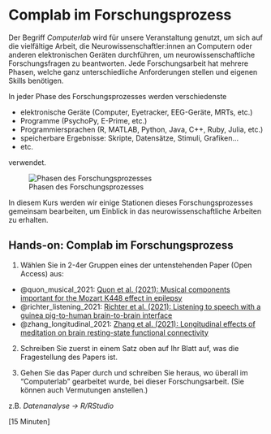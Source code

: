 # Complab im Forschungsprozess

Der Begriff *Computerlab* wird für unsere Veranstaltung genutzt, um sich auf die vielfältige Arbeit, die Neurowissenschaftler:innen an Computern oder anderen elektronischen Geräten durchführen, um neurowissenschaftliche Forschungsfragen zu beantworten.
Jede Forschungsarbeit hat mehrere Phasen, welche ganz unterschiedliche Anforderungen stellen und eigenen Skills benötigen.

In jeder Phase des Forschungsprozesses werden verschiedenste

-   elektronische Geräte (Computer, Eyetracker, EEG-Geräte, MRTs, etc.)
-   Programme (PsychoPy, E-Prime, etc.)
-   Programmiersprachen (R, MATLAB, Python, Java, C++, Ruby, Julia, etc.)
-   speicherbare Ergebnisse: Skripte, Datensätze, Stimuli, Grafiken... 
- etc.

verwendet.

![Phasen des Forschungsprozesses](imgs/forschungsprozess.png)

In diesem Kurs werden wir einige Stationen dieses Forschungsprozesses gemeinsam bearbeiten, um Einblick in das neurowissenschaftliche Arbeiten zu erhalten.

::: callout-caution
## Hands-on: Complab im Forschungsprozess

1. Wählen Sie in 2-4er Gruppen eines der untenstehenden Paper (Open Access) aus:

- @quon_musical_2021: [Quon et al. (2021): Musical components important for the Mozart K448 effect in epilepsy](https://www.nature.com/articles/s41598-021-95922-7)
- @richter_listening_2021: [Richter et al. (2021): Listening to speech with a guinea pig-to-human brain-to-brain interface](https://www.nature.com/articles/s41598-021-90823-1)
- @zhang_longitudinal_2021: [Zhang et al. (2021): Longitudinal effects of meditation on brain resting-state functional connectivity](https://www.nature.com/articles/s41598-021-90729-y)

2. Schreiben Sie zuerst in einem Satz oben auf Ihr Blatt auf, was die Fragestellung des Papers ist.

3. Gehen Sie das Paper durch und schreiben Sie heraus, wo überall im "Computerlab" gearbeitet wurde, bei dieser Forschungsarbeit. (Sie können auch Vermutungen anstellen.)

z.B. _Datenanalyse -> R/RStudio_

[15 Minuten]

:::


